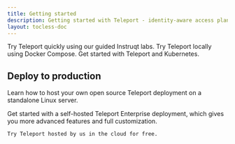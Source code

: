```yaml
---
title: Getting started
description: Getting started with Teleport - identity-aware access plane for SSH, HTTPS, Kubernetes, and Databases.
layout: tocless-doc
---
```


<TileSet>
  <Tile icon="bolt" title="Online Interactive Labs" href="https://play.instruqt.com/teleport/invite/rgvuva4gzkon">
    Try Teleport quickly using our guided Instruqt labs.
  </Tile>
  <Tile icon="bolt" title="Docker" href="./getting-started/docker-compose.mdx">
    Try Teleport locally using Docker Compose.
  </Tile>
  <Tile icon="kubernetes" title="Kubernetes" href="./kubernetes-access/getting-started/local.mdx">
    Get started with Teleport and Kubernetes.
  </Tile>
</TileSet>

## Deploy to production

<TileSet>
  <Tile 
  icon="stack"
  title="Open Source Teleport"
  href="./getting-started/linux-server/?scope=oss"
  >

  Learn how to host your own open source Teleport deployment on a standalone
  Linux server.

  </Tile>
  <Tile
  icon="building"
  title="Teleport Enterprise"
  href="./enterprise/introduction.mdx/?scope=enterprise"
  >

  Get started with a self-hosted Teleport Enterprise deployment, which gives you
  more advanced features and full customization.

  </Tile>

  <Tile icon="cloud" title="Teleport Cloud" href="./cloud/getting-started/?scope=cloud">

    Try Teleport hosted by us in the cloud for free.
  </Tile>
</TileSet>
